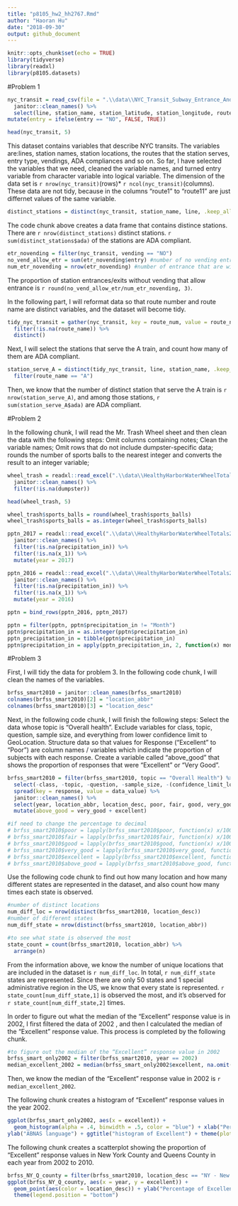 ```yaml
---
title: "p8105_hw2_hh2767.Rmd"
author: "Haoran Hu"
date: "2018-09-30"
output: github_document
---
```


```r
knitr::opts_chunk$set(echo = TRUE)
library(tidyverse)
library(readxl)
library(p8105.datasets)
```

#Problem 1

```r
nyc_transit = read_csv(file = ".\\data\\NYC_Transit_Subway_Entrance_And_Exit_Data.csv") %>% 
  janitor::clean_names() %>% 
  select(line, station_name, station_latitude, station_longitude, route1:route11, entry, vending, entrance_type, ada) %>% 
mutate(entry = ifelse(entry == "NO", FALSE, TRUE))

head(nyc_transit, 5)
```
This dataset contains variables that describe NYC transits. The variables are:lines, station names, station locations, the routes that the station serves, entry type, vendings, ADA compliances and so on. So far, I have selected the variables that we need, cleaned the variable names, and turned entry variable from character variable into logical variable. The dimension of the data set is `r nrow(nyc_transit)`(rows)* `r ncol(nyc_transit)`(columns). These data are not tidy, because in the columns "route1" to "route11" are just differnet values of the same variable.

```r

distinct_stations = distinct(nyc_transit, station_name, line, .keep_all = TRUE) 
```
The code chunk above creates a data frame that contains distince stations. There are `r nrow(distinct_stations)` distinct stations. `r sum(distinct_stations$ada)` of the stations are ADA compliant. 

```r
etr_novending = filter(nyc_transit, vending == "NO")
no_vend_allow_etr = sum(etr_novending$entry) #number of no vending entrance that allow entry
num_etr_novending = nrow(etr_novending) #number of entrance that are without vending.
```
The proportion of station entrances/exits without vending that allow entrance is `r round(no_vend_allow_etr/num_etr_novending, 3)`.

In the following part, I will reformat data so that route number and route name are distinct variables, and the dataset will become tidy.
```r
tidy_nyc_transit = gather(nyc_transit, key = route_num, value = route_name, route1:route11) %>% 
  filter(!is.na(route_name)) %>% 
  distinct()
```

Next, I will select the stations that serve the A train, and count how many of them are ADA compliant.

```r
station_serve_A = distinct(tidy_nyc_transit, line, station_name, .keep_all = TRUE) %>% 
  filter(route_name == "A")
```


Then, we know that the number of distinct station that serve the A train is `r nrow(station_serve_A)`, and among those stations, `r sum(station_serve_A$ada)` are ADA compliant.

#Problem 2

In the following chunk, I will read the Mr. Trash Wheel sheet and then clean the data with the following steps: Omit columns containing notes; Clean the variable names; Omit rows that do not include dumpster-specific data; rounds the number of sports balls to the nearest integer and converts the result to an integer variable; 

```r
wheel_trash = readxl::read_excel(".\\data\\HealthyHarborWaterWheelTotals2018-7-28.xlsx", range = "A2:N338") %>% 
  janitor::clean_names() %>% 
  filter(!is.na(dumpster))

head(wheel_trash, 5)

wheel_trash$sports_balls = round(wheel_trash$sports_balls)
wheel_trash$sports_balls = as.integer(wheel_trash$sports_balls)
```

```r
pptn_2017 = readxl::read_excel(".\\data\\HealthyHarborWaterWheelTotals2017-9-26.xlsx", sheet = "2017 Precipitation") %>% 
  janitor::clean_names() %>% 
  filter(!is.na(precipitation_in)) %>% 
  filter(!is.na(x_1)) %>% 
  mutate(year = 2017)

pptn_2016 = readxl::read_excel(".\\data\\HealthyHarborWaterWheelTotals2017-9-26.xlsx", sheet = "2016 Precipitation") %>% 
  janitor::clean_names() %>% 
  filter(!is.na(precipitation_in)) %>% 
  filter(!is.na(x_1)) %>% 
  mutate(year = 2016)

pptn = bind_rows(pptn_2016, pptn_2017)

pptn = filter(pptn, pptn$precipitation_in != "Month")
pptn$precipitation_in = as.integer(pptn$precipitation_in)
pptn_precipitation_in = tibble(pptn$precipitation_in)
pptn$precipitation_in = apply(pptn_precipitation_in, 2, function(x) month.name[x])
```

#Problem 3

First, I will tidy the data for problem 3.
In the following code chunk, I will clean the names of the variables.

```r
brfss_smart2010 = janitor::clean_names(brfss_smart2010)
colnames(brfss_smart2010)[2] = "location_abbr"
colnames(brfss_smart2010)[3] = "location_desc"
```

Next, in the following code chunk, I will finish the following steps:
Select the data whose topic is "Overall health". Exclude variables for class, topic, question, sample size, and everything from lower confidence limit to GeoLocation. Structure data so that values for Response (“Excellent” to “Poor”) are column names / variables which indicate the proportion of subjects with each response. Create a variable called "above_good" that shows the proportion of responses that were “Excellent” or “Very Good”.

```r
brfss_smart2010 = filter(brfss_smart2010, topic == "Overall Health") %>% 
  select(-class, -topic, -question, -sample_size, -(confidence_limit_low:geo_location)) %>% 
  spread(key = response, value = data_value) %>% 
  janitor::clean_names() %>% 
  select(year, location_abbr, location_desc, poor, fair, good, very_good, excellent) %>% 
  mutate(above_good = very_good + excellent) 

#if need to change the percentage to decimal
# brfss_smart2010$poor = lapply(brfss_smart2010$poor, function(x) x/100)
# brfss_smart2010$fair = lapply(brfss_smart2010$fair, function(x) x/100)
# brfss_smart2010$good = lapply(brfss_smart2010$good, function(x) x/100)
# brfss_smart2010$very_good = lapply(brfss_smart2010$very_good, function(x) x/100)
# brfss_smart2010$excellent = lapply(brfss_smart2010$excellent, function(x) x/100)
# brfss_smart2010$above_good = lapply(brfss_smart2010$above_good, function(x) x/100)


```

Use the following code chunk to find out how many location and how many different states are represented in the dataset, and also count how many times each state is observed.

```r
#number of distinct locations
num_diff_loc = nrow(distinct(brfss_smart2010, location_desc))
#number of different states
num_diff_state = nrow(distinct(brfss_smart2010, location_abbr))

#to see what state is observed the most
state_count = count(brfss_smart2010, location_abbr) %>% 
  arrange(n)
```

From the information above, we know the number of unique locations that are included in the dataset is `r num_diff_loc`. In total, `r num_diff_state` states are represented. Since there are only 50 states and 1 special administrative region in the US, we know that every state is represented. `r state_count[num_diff_state,1]` is observed the most, and it's observed for  `r state_count[num_diff_state,2]` times.

In order to figure out what the median of the “Excellent” response value is in 2002, I first filtered the data of 2002 , and then I calculated the median of the “Excellent” response value. This process is completed by the following chunk.

```r
#to figure out the median of the “Excellent” response value in 2002
brfss_smart_only2002 = filter(brfss_smart2010, year == 2002)
median_excellent_2002 = median(brfss_smart_only2002$excellent, na.omit(TRUE))
```

Then, we know the median of the “Excellent” response value in 2002 is `r median_excellent_2002`.

The following chunk creates a histogram of “Excellent” response values in the year 2002.

```r
ggplot(brfss_smart_only2002, aes(x = excellent)) + 
  geom_histogram(alpha = .4, binwidth = .5, color = "blue") + xlab("Percentage of Excellent") +
ylab("ABNAS language") + ggtitle("histogram of Excellent") + theme(plot.title = element_text(hjust = 0.5)) +  theme_bw() 
```

The following chunk creates a scatterplot showing the proportion of “Excellent” response values in New York County and Queens County in each year from 2002 to 2010.

```r
brfss_NY_Q_county = filter(brfss_smart2010, location_desc == "NY - New York County" | location_desc == "NY - Queens County")
ggplot(brfss_NY_Q_county, aes(x = year, y = excellent)) + 
  geom_point(aes(color = location_desc)) + ylab("Percentage of Excellent") +  theme_bw() + 
  theme(legend.position = "bottom")
```



